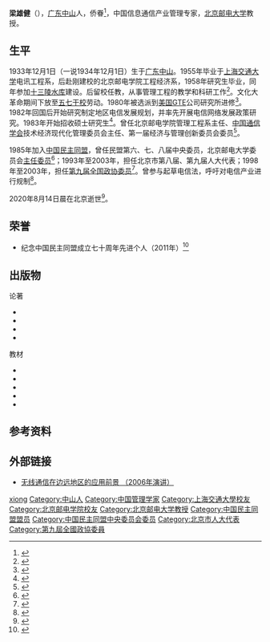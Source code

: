 {{Infobox officeholder
| 姓名     = 梁雄健
| 职务1    = {{CPPCC logo}}[[第九届全国政协委员|第九届全国政协委员]]
| 就任日期1= 1998年3月
| 卸任日期1= 2003年3月
| 出生日期 = 1933年12月1日
| 出生地点 = {{CHN-1928}}[[广东省|广东省]][[中山縣|中山縣]]
| 逝世日期 = {{Dda|2020|8|14|1933|12|1}}
| 逝世地点 = {{PRC}}[[北京市|北京市]]
| 国籍 = {{PRC}}
| 性别     = 男
| 籍贯     = 
| 民族     = [[汉族|汉族]]
| 母校     = [[上海交通大学|上海交通大学]]<br/>[[北京邮电学院|北京邮电学院]]
| 职业     = 
| 政党     = {{CDL}}
| 配偶     = 
}}
'''梁雄健'''（{{bd|1933年|12月1日|2020年|8月14日|catIdx=Liang}}），[[广东省|广东]][[中山市|中山]]人，侨眷<ref>{{cite book |title=全国归侨、侨眷知识分子名人录 |date=1997 |publisher=[[中国华侨出版社|中国华侨出版社]] |location=北京 |isbn=9787801201393 |page=528}}</ref>，中国信息通信产业管理专家，[[北京邮电大学|北京邮电大学]]教授。

==生平==
1933年12月1日（一说1934年12月1日）生于[[广东省|广东]][[中山市|中山]]。1955年毕业于[[上海交通大学|上海交通大学]]电讯工程系，后赴刚建校的北京邮电学院工程经济系，1958年研究生毕业，同年参加[[十三陵水库|十三陵水库]]建设。后留校任教，从事管理工程的教学和科研工作<ref>{{cite book |title=中国普通高等学校教授人名录 |date=1988 |publisher=高等教育出版社 |location=北京 |isbn=7040006162 |page=303}}</ref>。文化大革命期间下放至[[五七干校|五七干校]]劳动。1980年被选派到[[美国|美国]]GTE公司研究所进修<ref>{{cite book |title=新中国留学归国学人大词典 |date=1993 |publisher=湖北教育出版社 |location=武汉 |isbn=7535111084 |page=319}}</ref>。1982年回国后开始研究制定地区电信发展规划，并率先开展电信网络发展政策研究。1983年开始招收硕士研究生<ref>{{cite journal |title=北邮学人 梁雄健教授 |journal=北京邮电大学学报(社会科学版) |date=2002 |issue=4 |page=1 |issn=1008-7729}}</ref>。曾任北京邮电学院管理工程系主任、[[中国通信学会|中国通信学会]]技术经济现代化管理委员会主任、第一届经济与管理创新委员会委员<ref>{{cite web |title=中国通信学会第一届经济与管理创新委员会名单 |url=http://www.china-cic.cn/detail/41/145/1784/ |publisher=中国通信学会 |date=2019-05-28}}</ref>。

1985年加入[[中国民主同盟|中国民主同盟]]，曾任民盟第六、七、八届中央委员，北京邮电大学委员会[[主任委员|主任委员]]<ref>{{cite web |title=民盟北京邮电大学委员会成立 |url=http://www.dem-league.org.cn/dfmw/1180/12696.aspx |publisher=中国民主同盟 |date=2004-10-21}}</ref>；1993年至2003年，担任北京市第八届、第九届人大代表；1998年至2003年，担任[[第九届全国政协委员|第九届全国政协委员]]<ref>{{cite web |author=詹晨枫 |title=中山籍著名信息通信产业专家梁雄健逝世 |url=http://epaper.oeeee.com/epaper/A/html/2020-08/19/content_23982.htm |publisher=南方都市报 |date=2020-08-19}}</ref>。曾参与起草电信法，呼吁对电信产业进行规制<ref>{{cite web |title=梁雄建委员：电信需进行规制 |url=http://www.china.com.cn/zhuanti2005/txt/2002-03/16/content_5119932.htm |publisher=中国网 |date=2002-03-16}}</ref>。

2020年8月14日晨在北京逝世<ref>{{cite web |title=讣告 |url=https://sem.bupt.edu.cn/info/1161/11010.htm |publisher=北京邮电大学经济管理学院 |date=2020-08-16 |accessdate=2020-08-20 |archive-date=2020-08-20 |archive-url=https://web.archive.org/web/20200820053433/https://sem.bupt.edu.cn/info/1161/11010.htm |dead-url=no }}</ref>。
==荣誉==
*纪念中国民主同盟成立七十周年先进个人（2011年）<ref>{{cite web |title=纪念中国民主同盟成立七十周年 |url=http://www.dem-league.org.cn/70zhounian/grb/person-list.shtml |publisher=中国民主同盟 |date=2011 |accessdate=2020-08-20 |archive-date=2013-07-04 |archive-url=https://web.archive.org/web/20130704085052/http://www.dem-league.org.cn/70zhounian/grb/person-list.shtml |dead-url=no }}</ref>
==出版物==
{{ref begin}}
;论著
*{{cite book |author1=董爽 |author2=梁雄健 |title=基于价值网的电信商业模式研究 |date=2010 |publisher=北京邮电大学出版社 |isbn=9787563519347}}
*{{cite book |author1=侯广吉 |author2=梁雄健 |title=电信资费形成机制的研究 |date=2010 |publisher=北京邮电大学出版社 |isbn=9787563519088}}
*{{cite book |author1=唐子才 |author2=梁雄健 |title=互联网规制理论与实践 |date=2008 |publisher=北京邮电大学出版社 |isbn=9787563517657}}
*{{cite book |author1=梁雄健 |author2=李鲁湘 |title=电信网规划 |date=1994 |publisher=[[人民邮电出版社|人民邮电出版社]] |isbn=7115052832}}
;教材
*{{cite book |author=梁雄健 |title=互联网规制理论与实践 |date=2006 |publisher=北京邮电大学出版社 |isbn=9787563511938}}
*{{cite book |editor=梁雄健 |editor2=杨旭 |title=通信企业信用管理 |date=2004 |publisher=北京邮电大学出版社 |isbn=9787563509362}}
*{{cite book |editor=梁雄健 |editor2=孙青华 |title=通信网可靠性管理 |date=2004 |publisher=北京邮电大学出版社 |isbn=9787563509089}}
*{{cite book |editor=梁雄健 |editor2=杨瑞桢 |editor3=张静 |title=通信网可靠性管理 |date=2004 |publisher=人民邮电出版社 |isbn=9787115124630}}
*{{cite book |editor=梁雄健 |editor2=蔡淑溶 |editor3=霍煜梅 |title=现代通信企业管理 |date=2002 |publisher=人民邮电出版社 |isbn=9787115108159}}
{{ref end}}
==参考资料==
{{Reflist}}
==外部链接==
*[https://tech.sina.com.cn/roll/2006-07-25/01171053004.shtml 无线通信在边远地区的应用前景 （2006年演讲）]{{Wayback|url=https://tech.sina.com.cn/roll/2006-07-25/01171053004.shtml |date=20130617084023 }}
{{start box}}
{{s-ppo}}
{{s-before|[[叶培大|叶培大]]}}
{{s-title|[[中国民主同盟|中国民主同盟]]北京邮电大学委员会[[主任委员|主任委员]]|2004年－2012年}}
{{s-after|[[文福安|文福安]]}}
{{end box}}
{{Authority control}}
{{DEFAULTSORT:Liang}}
[[Category:梁姓|xiong]]
[[Category:中山人|Category:中山人]]
[[Category:中国管理学家|Category:中国管理学家]]
[[Category:上海交通大學校友|Category:上海交通大學校友]]
[[Category:北京邮电学院校友|Category:北京邮电学院校友]]
[[Category:北京邮电大学教授|Category:北京邮电大学教授]]
[[Category:中国民主同盟盟员|Category:中国民主同盟盟员]]
[[Category:中国民主同盟中央委员会委员|Category:中国民主同盟中央委员会委员]]
[[Category:北京市人大代表|Category:北京市人大代表]]
[[Category:第九屆全國政協委員|Category:第九屆全國政協委員]]
